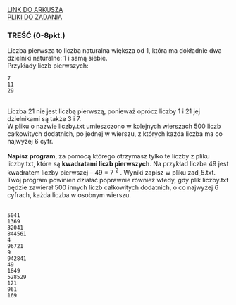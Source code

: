 
<div className="box_link"><a className="link  link_materials" target="_blank" href="https://cke.gov.pl/images/_EGZAMIN_MATURALNY_OD_2015/Arkusze_egzaminacyjne/2009/informatyka/PP_II.pdf">LINK DO ARKUSZA</a>
<br/>
<a className="link  link_materials" href="https://cke.gov.pl/images/_EGZAMIN_MATURALNY_OD_2015/Arkusze_egzaminacyjne/2009/informatyka/Dane_pp.rar"> PLIKI DO ZADANIA</a>

<br/>
</div>

### TREŚĆ (0-8pkt.)
Liczba pierwsza to liczba naturalna większa od 1, która ma dokładnie dwa dzielniki naturalne:
1 i samą siebie. <br/>
Przykłady liczb pierwszych:

```
7
11
29
```
<br/>
Liczba 21 nie jest liczbą pierwszą, ponieważ oprócz liczby 1 i 21 jej dzielnikami są także
3 i 7.<br/>
W pliku o nazwie liczby.txt umieszczono w kolejnych wierszach 500 liczb całkowitych
dodatnich, po jednej w wierszu, z których każda liczba ma co najwyżej 6 cyfr. <br/><br/>
<b>Napisz program</b>, za pomocą którego otrzymasz tylko te liczby z pliku liczby.txt, które są 
<b> kwadratami liczb pierwszych</b>. Na przykład liczba 49 jest kwadratem liczby pierwszej – 
49 = 7 <sup>2</sup> . Wyniki zapisz w pliku zad_5.txt. Twój program powinien działać poprawnie
również wtedy, gdy plik liczby.txt będzie zawierał 500 innych liczb całkowitych
dodatnich, o co najwyżej 6 cyfrach, każda liczba w osobnym wierszu.

<br/>
<br/>
<Dropdown title="ODPOWIEDŹ">

```
5041 
1369 
32041 
844561 
4 
96721 
9 
942841 
49 
1849 
528529 
121 
961 
169 
```

</Dropdown>
<Dropdown title="PRZYKŁADOWE ROZWIĄZANIE CAŁEGO ZADANIA">

</Dropdown>



